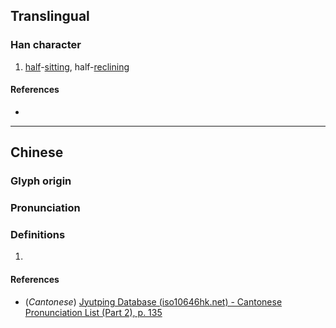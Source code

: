 {{character info}}
==Translingual==

===Han character===
{{Han char|rn=78|rad=歹|as=09|sn=13|four=|canj=MNPTD|ids=⿰歹枼}}

# [[half]]-[[sitting]], half-[[reclining]]

====References====
* {{Han ref|kx=0582.140|dkj=16523|dj=0975.130|hdz=21391.040|uh=6B9C|ud=27548}}

----

==Chinese==
{{zh-forms}}

===Glyph origin===
{{Han etym}}

===Pronunciation===
{{zh-pron
|m=dié
|c=jip6,dip6
|mc=y
|oc=y
|ma=
|cat=v
}}

===Definitions===
{{zh-hanzi}}

# {{rfdef|zh}}

====References====
* (''Cantonese'') [http://www.iso10646hk.net/jp/document/download.jsp Jyutping Database (iso10646hk.net) - Cantonese Pronunciation List (Part 2), p. 135]